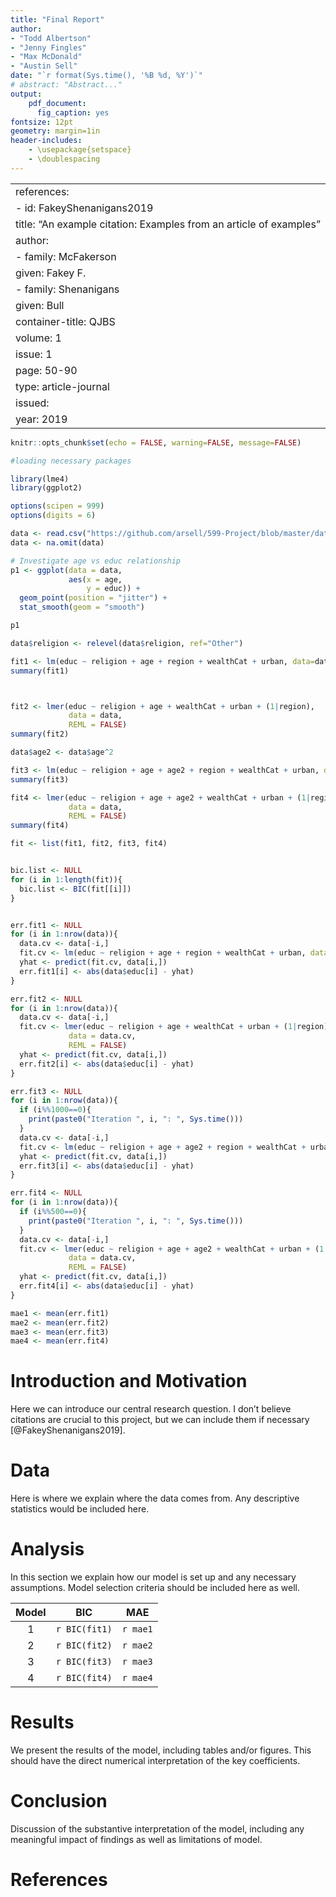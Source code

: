 ```yaml
---
title: "Final Report"
author: 
- "Todd Albertson"
- "Jenny Fingles"
- "Max McDonald"
- "Austin Sell"
date: "`r format(Sys.time(), '%B %d, %Y')`"
# abstract: "Abstract..."
output:
    pdf_document:
      fig_caption: yes
fontsize: 12pt
geometry: margin=1in
header-includes:
    - \usepackage{setspace}
    - \doublespacing
---
```


---
references:
- id: FakeyShenanigans2019
  title: "An example citation: Examples from an article of examples"
  author:
  - family: McFakerson
    given: Fakey F.
  - family: Shenanigans
    given: Bull
  container-title: QJBS
  volume: 1
  issue: 1
  page: 50-90
  type: article-journal
  issued:
    year: 2019
---

\pagebreak

```r
knitr::opts_chunk$set(echo = FALSE, warning=FALSE, message=FALSE)
```

```r
#loading necessary packages

library(lme4)
library(ggplot2)

options(scipen = 999)
options(digits = 6)
```


```r
data <- read.csv("https://github.com/arsell/599-Project/blob/master/data/cleandata.csv?raw=true")
data <- na.omit(data)
```

```r
# Investigate age vs educ relationship
p1 <- ggplot(data = data,
             aes(x = age,
                 y = educ)) +
  geom_point(position = "jitter") +
  stat_smooth(geom = "smooth")

p1
```

```r
data$religion <- relevel(data$religion, ref="Other")

fit1 <- lm(educ ~ religion + age + region + wealthCat + urban, data=data)
summary(fit1)



fit2 <- lmer(educ ~ religion + age + wealthCat + urban + (1|region),
             data = data,
             REML = FALSE)
summary(fit2)

data$age2 <- data$age^2

fit3 <- lm(educ ~ religion + age + age2 + region + wealthCat + urban, data=data)
summary(fit3)

fit4 <- lmer(educ ~ religion + age + age2 + wealthCat + urban + (1|region),
             data = data,
             REML = FALSE)
summary(fit4)
```

```r
fit <- list(fit1, fit2, fit3, fit4)


bic.list <- NULL
for (i in 1:length(fit)){
  bic.list <- BIC(fit[[i]])
}


err.fit1 <- NULL
for (i in 1:nrow(data)){
  data.cv <- data[-i,]
  fit.cv <- lm(educ ~ religion + age + region + wealthCat + urban, data=data.cv)
  yhat <- predict(fit.cv, data[i,])
  err.fit1[i] <- abs(data$educ[i] - yhat)
}

err.fit2 <- NULL
for (i in 1:nrow(data)){
  data.cv <- data[-i,]
  fit.cv <- lmer(educ ~ religion + age + wealthCat + urban + (1|region),
             data = data.cv,
             REML = FALSE)
  yhat <- predict(fit.cv, data[i,])
  err.fit2[i] <- abs(data$educ[i] - yhat)
}

err.fit3 <- NULL
for (i in 1:nrow(data)){
  if (i%%1000==0){
    print(paste0("Iteration ", i, ": ", Sys.time()))
  }
  data.cv <- data[-i,]
  fit.cv <- lm(educ ~ religion + age + age2 + region + wealthCat + urban, data=data.cv)
  yhat <- predict(fit.cv, data[i,])
  err.fit3[i] <- abs(data$educ[i] - yhat)
}

err.fit4 <- NULL
for (i in 1:nrow(data)){
  if (i%%500==0){
    print(paste0("Iteration ", i, ": ", Sys.time()))
  }
  data.cv <- data[-i,]
  fit.cv <- lmer(educ ~ religion + age + age2 + wealthCat + urban + (1|region),
             data = data.cv,
             REML = FALSE)
  yhat <- predict(fit.cv, data[i,])
  err.fit4[i] <- abs(data$educ[i] - yhat)
}

mae1 <- mean(err.fit1)
mae2 <- mean(err.fit2)
mae3 <- mean(err.fit3)
mae4 <- mean(err.fit4)
```

# Introduction and Motivation

Here we can introduce our central research question. I don't believe citations are crucial to this project, but we can include them if necessary [@FakeyShenanigans2019].

# Data

Here is where we explain where the data comes from. Any descriptive statistics would be included here.

# Analysis

In this section we explain how our model is set up and any necessary assumptions. Model selection criteria should be included here as well.


| Model | BIC           | MAE      |
|:-----:|:-------------:|:--------:|
| 1     | `r BIC(fit1)` | `r mae1` |
| 2     | `r BIC(fit2)` | `r mae2` |
| 3     | `r BIC(fit3)` | `r mae3` |
| 4     | `r BIC(fit4)` | `r mae4` |

# Results

We present the results of the model, including tables and/or figures. This should have the direct numerical interpretation of the key coefficients.

# Conclusion

Discussion of the substantive interpretation of the model, including any meaningful impact of findings as well as limitations of model.

\pagebreak

# References


